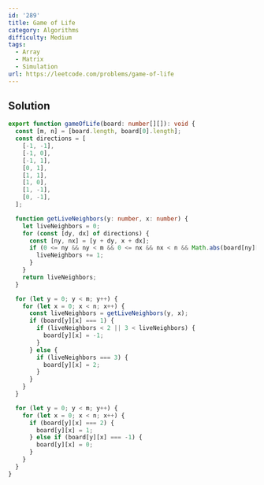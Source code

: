 ```yaml
---
id: '289'
title: Game of Life
category: Algorithms
difficulty: Medium
tags:
  - Array
  - Matrix
  - Simulation
url: https://leetcode.com/problems/game-of-life
---
```


## Solution

```typescript showLineNumbers
export function gameOfLife(board: number[][]): void {
  const [m, n] = [board.length, board[0].length];
  const directions = [
    [-1, -1],
    [-1, 0],
    [-1, 1],
    [0, 1],
    [1, 1],
    [1, 0],
    [1, -1],
    [0, -1],
  ];

  function getLiveNeighbors(y: number, x: number) {
    let liveNeighbors = 0;
    for (const [dy, dx] of directions) {
      const [ny, nx] = [y + dy, x + dx];
      if (0 <= ny && ny < m && 0 <= nx && nx < n && Math.abs(board[ny][nx]) === 1) {
        liveNeighbors += 1;
      }
    }
    return liveNeighbors;
  }

  for (let y = 0; y < m; y++) {
    for (let x = 0; x < n; x++) {
      const liveNeighbors = getLiveNeighbors(y, x);
      if (board[y][x] === 1) {
        if (liveNeighbors < 2 || 3 < liveNeighbors) {
          board[y][x] = -1;
        }
      } else {
        if (liveNeighbors === 3) {
          board[y][x] = 2;
        }
      }
    }
  }

  for (let y = 0; y < m; y++) {
    for (let x = 0; x < n; x++) {
      if (board[y][x] === 2) {
        board[y][x] = 1;
      } else if (board[y][x] === -1) {
        board[y][x] = 0;
      }
    }
  }
}
```
